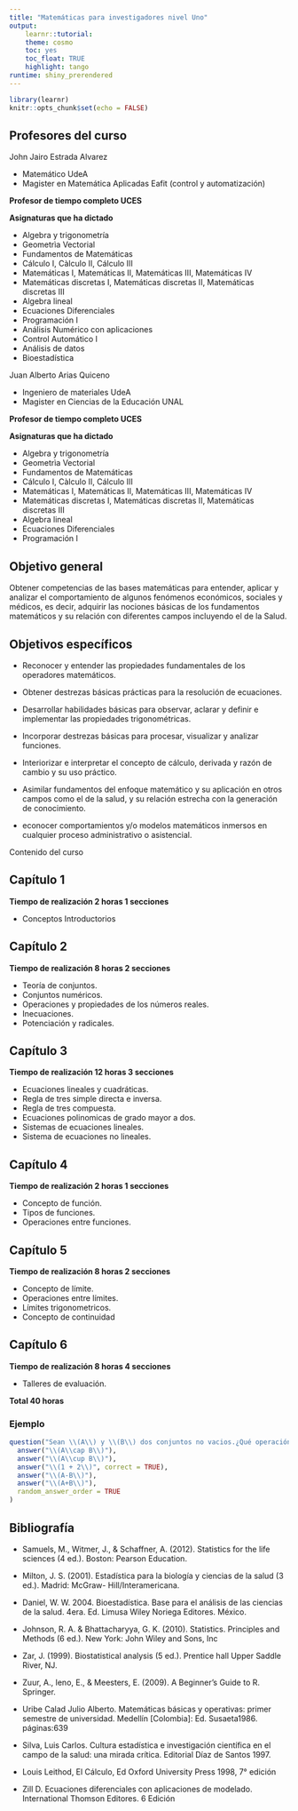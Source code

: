 ```yaml
---
title: "Matemáticas para investigadores nivel Uno"
output: 
    learnr::tutorial:
    theme: cosmo
    toc: yes
    toc_float: TRUE
    highlight: tango
runtime: shiny_prerendered
---
```


```r
library(learnr)
knitr::opts_chunk$set(echo = FALSE)
```





## Profesores del curso

John Jairo Estrada Alvarez

* Matemático UdeA 
* Magister en Matemática Aplicadas Eafit (control y automatización)

**Profesor de tiempo completo UCES**

**Asignaturas  que ha dictado**

* Algebra y trigonometría
* Geometrìa Vectorial
* Fundamentos de Matemáticas
* Cálculo I, Càlculo II, Cálculo III
* Matemáticas I, Matemáticas II, Matemáticas III, Matemáticas IV
* Matemáticas discretas I, Matemáticas discretas II, Matemáticas discretas III
* Algebra lineal
* Ecuaciones Diferenciales
* Programación I
* Análisis Numérico con aplicaciones
* Control Automático I
* Análisis de datos
* Bioestadística


Juan Alberto Arias Quiceno

* Ingeniero de materiales UdeA 
* Magister en Ciencias de la Educación UNAL

**Profesor de tiempo completo UCES**

**Asignaturas  que ha dictado**

* Algebra y trigonometría
* Geometrìa Vectorial
* Fundamentos de Matemáticas
* Cálculo I, Càlculo II, Cálculo III
* Matemáticas I, Matemáticas II, Matemáticas III, Matemáticas IV
* Matemáticas discretas I, Matemáticas discretas II, Matemáticas discretas III
* Algebra lineal
* Ecuaciones Diferenciales
* Programación I








## Objetivo general

Obtener competencias de las bases matemáticas para entender, aplicar y analizar el comportamiento de algunos fenómenos económicos, sociales y médicos, es decir, adquirir las nociones básicas de los fundamentos matemáticos y su relación con diferentes campos incluyendo el de la Salud.


## Objetivos específicos 


* Reconocer y entender las propiedades fundamentales de los operadores matemáticos.

* Obtener destrezas básicas prácticas para la resolución de ecuaciones.

* Desarrollar habilidades básicas para observar, aclarar y definir e implementar las propiedades trigonométricas.

* Incorporar destrezas básicas para procesar, visualizar y analizar funciones.

* Interiorizar e interpretar el concepto de cálculo, derivada y razón de cambio y su uso práctico.

* Asimilar fundamentos del enfoque matemático y su aplicación en otros campos como el de la salud, y su relación estrecha con la generación de conocimiento. 

* econocer comportamientos y/o modelos matemáticos inmersos en cualquier proceso administrativo o asistencial.



 Contenido del curso



## **Capítulo 1**

 **Tiempo de realización 2 horas 1 secciones**

+ Conceptos Introductorios



## **Capítulo 2**
 
 **Tiempo de realización 8 horas 2 secciones**
 
+ Teoría de conjuntos.
+ Conjuntos numéricos.
+ Operaciones y propiedades de los números reales.
+ Inecuaciones.
+ Potenciación y radicales.





## **Capítulo 3**

**Tiempo de realización 12 horas 3 secciones**

+ Ecuaciones lineales y cuadráticas.
+ Regla de tres simple directa e inversa.
+ Regla de tres compuesta.
+ Ecuaciones polinomicas de grado mayor a dos.
+ Sistemas de ecuaciones lineales.
+ Sistema de ecuaciones no lineales.

## **Capítulo 4**

 **Tiempo de realización 2 horas 1 secciones**

+ Concepto de función.
+ Tipos de funciones.
+ Operaciones entre funciones.


## **Capítulo 5**

 **Tiempo de realización 8 horas 2 secciones**
 
+ Concepto de límite.
+ Operaciones entre límites.
+ Límites trigonometricos.
+ Concepto de continuidad



## **Capítulo 6**
 
 **Tiempo de realización 8 horas 4 secciones**

+ Talleres de evaluación.


**Total 40 horas** 



### Ejemplo
```r
question("Sean \\(A\\) y \\(B\\) dos conjuntos no vacios.¿Qué operación no es entre conjuntos?",
  answer("\\(A\\cap B\\)"),
  answer("\\(A\\cup B\\)"),
  answer("\\(1 + 2\\)", correct = TRUE),
  answer("\\(A-B\\)"),
  answer("\\(A+B\\)"),
  random_answer_order = TRUE
)
```





## Bibliografía

* Samuels, M., Witmer, J., & Schaffner, A. (2012). Statistics for the life sciences (4 ed.).
Boston: Pearson Education.

* Milton, J. S. (2001). Estadística para la biología y ciencias de la salud (3 ed.). Madrid:
McGraw- Hill/Interamericana.

* Daniel, W. W. 2004. Bioestadística. Base para el análisis de las ciencias de la salud. 4era. Ed.
Limusa Wiley Noriega Editores. México.


* Johnson, R. A. & Bhattacharyya, G. K. (2010). Statistics. Principles and Methods (6 ed.). New
York: John Wiley and Sons, Inc

* Zar, J. (1999). Biostatistical analysis (5 ed.). Prentice hall Upper Saddle River, NJ.

* Zuur, A., Ieno, E., & Meesters, E. (2009). A Beginner’s Guide to R. Springer. 

* Uribe Calad Julio Alberto. Matemáticas básicas y operativas: primer semestre de universidad. Medellín [Colombia]: Ed. Susaeta1986. páginas:639

* Silva, Luis Carlos. Cultura estadística e investigación científica en el campo de la salud: una mirada crítica. Editorial Díaz de Santos 1997.

* Louis Leithod, El Cálculo, Ed Oxford University Press 1998, 7° edición

* Zill D. Ecuaciones diferenciales con aplicaciones de modelado. International Thomson Editores. 6 Edición

<!-- ## Operaciones -->
<!-- ### Ejemplo  -->
<!-- ```{r letter-a, echo=FALSE} -->
<!-- question("Sean \\(A\\) y \\(B\\) dos conjuntos no vacios.¿Qué operación no es entre conjuntos?", -->
<!--   answer("\\(A\\cap B\\)"), -->
<!--   answer("\\(A\\cup B\\)"), -->
<!--   answer("\\(1 + 2\\)", correct = TRUE), -->
<!--   answer("\\(A-B\\)"), -->
<!--   answer("\\(A+B\\)"), -->
<!--   random_answer_order = TRUE -->
<!-- ) -->
<!-- ``` -->




<!-- ```{r where-am-i, echo=FALSE} -->
<!-- question("Cuales operaciones se pueden realizar entre conjuntos?", -->
<!--   answer("Unión", correct = TRUE), -->
<!--   answer("Complemento", correct = TRUE), -->
<!--   answer("Intersección", correct = TRUE), -->
<!--   answer("Diferencia", correct = TRUE), -->
<!--   incorrect = "Usted no realizó bien la selección.", -->
<!--   random_answer_order = TRUE, -->
<!--   allow_retry = TRUE) -->
<!-- ``` -->


<!-- ```{r letter-a2, echo=FALSE} -->
<!-- question("What number is the letter A in the English alphabet?", -->
<!--   answer("8"), -->
<!--   answer("14"), -->
<!--   answer("1", correct = TRUE), -->
<!--   answer("23"), -->
<!--   random_answer_order = TRUE -->
<!-- ) -->
<!-- ``` -->



<!-- ## Topic 2 -->


<!-- ### Quiz -->

<!-- ```{r quiz1, echo=FALSE} -->
<!-- quiz(caption = " ", -->
<!--   question("What number is the letter A in the *English* alphabet?", -->
<!--     answer("8"), -->
<!--     answer("14"), -->
<!--     answer("1", correct = TRUE), -->
<!--     answer("23") -->
<!--   ), -->
<!--   question("Where are you right now? (select ALL that apply)", -->
<!--     answer("Planet Earth", correct = TRUE), -->
<!--     answer("Pluto"), -->
<!--     answer("At a computing device", correct = TRUE), -->
<!--     answer("In the Milky Way", correct = TRUE), -->
<!--     incorrect = "Incorrect. You're on Earth, in the Milky Way, at a computer." -->
<!--   ) -->
<!-- ) -->
<!-- ``` -->
